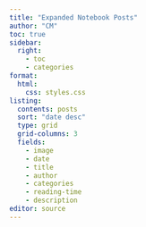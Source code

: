 ```yaml
---
title: "Expanded Notebook Posts"
author: "CM"
toc: true
sidebar:
  right:
    - toc
    - categories
format:
  html:
    css: styles.css
listing:
  contents: posts
  sort: "date desc"
  type: grid
  grid-columns: 3
  fields:
    - image
    - date
    - title
    - author
    - categories
    - reading-time
    - description
editor: source
---
```


